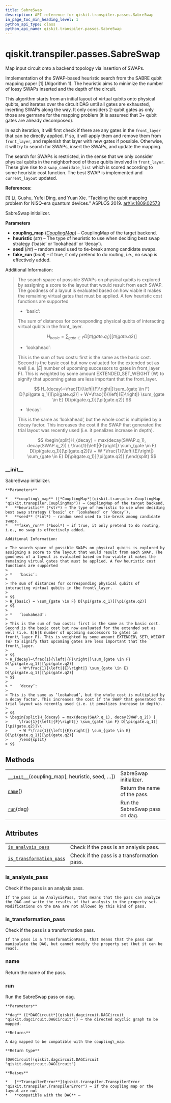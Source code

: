 ```yaml
---
title: SabreSwap
description: API reference for qiskit.transpiler.passes.SabreSwap
in_page_toc_min_heading_level: 1
python_api_type: class
python_api_name: qiskit.transpiler.passes.SabreSwap
---
```


# qiskit.transpiler.passes.SabreSwap

<Class id="qiskit.transpiler.passes.SabreSwap" isDedicatedPage={true} github="https://github.com/qiskit/qiskit/tree/stable/0.18/qiskit/transpiler/passes/routing/sabre_swap.py" signature="SabreSwap(*args, **kwargs)" modifiers="class">
  Map input circuit onto a backend topology via insertion of SWAPs.

  Implementation of the SWAP-based heuristic search from the SABRE qubit mapping paper \[1] (Algorithm 1). The heuristic aims to minimize the number of lossy SWAPs inserted and the depth of the circuit.

  This algorithm starts from an initial layout of virtual qubits onto physical qubits, and iterates over the circuit DAG until all gates are exhausted, inserting SWAPs along the way. It only considers 2-qubit gates as only those are germane for the mapping problem (it is assumed that 3+ qubit gates are already decomposed).

  In each iteration, it will first check if there are any gates in the `front_layer` that can be directly applied. If so, it will apply them and remove them from `front_layer`, and replenish that layer with new gates if possible. Otherwise, it will try to search for SWAPs, insert the SWAPs, and update the mapping.

  The search for SWAPs is restricted, in the sense that we only consider physical qubits in the neighborhood of those qubits involved in `front_layer`. These give rise to a `swap_candidate_list` which is scored according to some heuristic cost function. The best SWAP is implemented and `current_layout` updated.

  **References:**

  \[1] Li, Gushu, Yufei Ding, and Yuan Xie. “Tackling the qubit mapping problem for NISQ-era quantum devices.” ASPLOS 2019. [arXiv:1809.02573](https://arxiv.org/pdf/1809.02573.pdf)

  SabreSwap initializer.

  **Parameters**

  *   **coupling\_map** ([*CouplingMap*](qiskit.transpiler.CouplingMap "qiskit.transpiler.CouplingMap")) – CouplingMap of the target backend.
  *   **heuristic** (*str*) – The type of heuristic to use when deciding best swap strategy (‘basic’ or ‘lookahead’ or ‘decay’).
  *   **seed** (*int*) – random seed used to tie-break among candidate swaps.
  *   **fake\_run** (*bool*) – if true, it only pretend to do routing, i.e., no swap is effectively added.

  Additional Information:

  > The search space of possible SWAPs on physical qubits is explored by assigning a score to the layout that would result from each SWAP. The goodness of a layout is evaluated based on how viable it makes the remaining virtual gates that must be applied. A few heuristic cost functions are supported
  >
  > *   ‘basic’:
  >
  > The sum of distances for corresponding physical qubits of interacting virtual qubits in the front\_layer.
  >
  > $$
  > H_{basic} = \sum_{gate \in F} D[\pi(gate.q_1)][\pi(gate.q2)]
  > $$
  >
  > *   ‘lookahead’:
  >
  > This is the sum of two costs: first is the same as the basic cost. Second is the basic cost but now evaluated for the extended set as well (i.e. $|E|$ number of upcoming successors to gates in front\_layer F). This is weighted by some amount EXTENDED\_SET\_WEIGHT (W) to signify that upcoming gates are less important that the front\_layer.
  >
  > $$
  > H_{decay}=\frac{1}{\left|{F}\right|}\sum_{gate \in F} D[\pi(gate.q_1)][\pi(gate.q2)]
  >     + W*\frac{1}{\left|{E}\right|} \sum_{gate \in E} D[\pi(gate.q_1)][\pi(gate.q2)]
  > $$
  >
  > *   ‘decay’:
  >
  > This is the same as ‘lookahead’, but the whole cost is multiplied by a decay factor. This increases the cost if the SWAP that generated the trial layout was recently used (i.e. it penalizes increase in depth).
  >
  > $$
  > \begin{split}H_{decay} = max(decay(SWAP.q_1), decay(SWAP.q_2)) {
  >     \frac{1}{\left|{F}\right|} \sum_{gate \in F} D[\pi(gate.q_1)][\pi(gate.q2)]\\
  >     + W *\frac{1}{\left|{E}\right|} \sum_{gate \in E} D[\pi(gate.q_1)][\pi(gate.q2)]
  >     }\end{split}
  > $$

  ### \_\_init\_\_

  <Function id="qiskit.transpiler.passes.SabreSwap.__init__" signature="__init__(coupling_map, heuristic='basic', seed=None, fake_run=False)">
    SabreSwap initializer.

    **Parameters**

    *   **coupling\_map** ([*CouplingMap*](qiskit.transpiler.CouplingMap "qiskit.transpiler.CouplingMap")) – CouplingMap of the target backend.
    *   **heuristic** (*str*) – The type of heuristic to use when deciding best swap strategy (‘basic’ or ‘lookahead’ or ‘decay’).
    *   **seed** (*int*) – random seed used to tie-break among candidate swaps.
    *   **fake\_run** (*bool*) – if true, it only pretend to do routing, i.e., no swap is effectively added.

    Additional Information:

    > The search space of possible SWAPs on physical qubits is explored by assigning a score to the layout that would result from each SWAP. The goodness of a layout is evaluated based on how viable it makes the remaining virtual gates that must be applied. A few heuristic cost functions are supported
    >
    > *   ‘basic’:
    >
    > The sum of distances for corresponding physical qubits of interacting virtual qubits in the front\_layer.
    >
    > $$
    > H_{basic} = \sum_{gate \in F} D[\pi(gate.q_1)][\pi(gate.q2)]
    > $$
    >
    > *   ‘lookahead’:
    >
    > This is the sum of two costs: first is the same as the basic cost. Second is the basic cost but now evaluated for the extended set as well (i.e. $|E|$ number of upcoming successors to gates in front\_layer F). This is weighted by some amount EXTENDED\_SET\_WEIGHT (W) to signify that upcoming gates are less important that the front\_layer.
    >
    > $$
    > H_{decay}=\frac{1}{\left|{F}\right|}\sum_{gate \in F} D[\pi(gate.q_1)][\pi(gate.q2)]
    >     + W*\frac{1}{\left|{E}\right|} \sum_{gate \in E} D[\pi(gate.q_1)][\pi(gate.q2)]
    > $$
    >
    > *   ‘decay’:
    >
    > This is the same as ‘lookahead’, but the whole cost is multiplied by a decay factor. This increases the cost if the SWAP that generated the trial layout was recently used (i.e. it penalizes increase in depth).
    >
    > $$
    > \begin{split}H_{decay} = max(decay(SWAP.q_1), decay(SWAP.q_2)) {
    >     \frac{1}{\left|{F}\right|} \sum_{gate \in F} D[\pi(gate.q_1)][\pi(gate.q2)]\\
    >     + W *\frac{1}{\left|{E}\right|} \sum_{gate \in E} D[\pi(gate.q_1)][\pi(gate.q2)]
    >     }\end{split}
    > $$
  </Function>

  ## Methods

  |                                                                                                                                                |                                |
  | ---------------------------------------------------------------------------------------------------------------------------------------------- | ------------------------------ |
  | [`__init__`](#qiskit.transpiler.passes.SabreSwap.__init__ "qiskit.transpiler.passes.SabreSwap.__init__")(coupling\_map\[, heuristic, seed, …]) | SabreSwap initializer.         |
  | [`name`](#qiskit.transpiler.passes.SabreSwap.name "qiskit.transpiler.passes.SabreSwap.name")()                                                 | Return the name of the pass.   |
  | [`run`](#qiskit.transpiler.passes.SabreSwap.run "qiskit.transpiler.passes.SabreSwap.run")(dag)                                                 | Run the SabreSwap pass on dag. |

  ## Attributes

  |                                                                                                                                                    |                                             |
  | -------------------------------------------------------------------------------------------------------------------------------------------------- | ------------------------------------------- |
  | [`is_analysis_pass`](#qiskit.transpiler.passes.SabreSwap.is_analysis_pass "qiskit.transpiler.passes.SabreSwap.is_analysis_pass")                   | Check if the pass is an analysis pass.      |
  | [`is_transformation_pass`](#qiskit.transpiler.passes.SabreSwap.is_transformation_pass "qiskit.transpiler.passes.SabreSwap.is_transformation_pass") | Check if the pass is a transformation pass. |

  ### is\_analysis\_pass

  <Function id="qiskit.transpiler.passes.SabreSwap.is_analysis_pass" signature="is_analysis_pass" modifiers="property">
    Check if the pass is an analysis pass.

    If the pass is an AnalysisPass, that means that the pass can analyze the DAG and write the results of that analysis in the property set. Modifications on the DAG are not allowed by this kind of pass.
  </Function>

  ### is\_transformation\_pass

  <Function id="qiskit.transpiler.passes.SabreSwap.is_transformation_pass" signature="is_transformation_pass" modifiers="property">
    Check if the pass is a transformation pass.

    If the pass is a TransformationPass, that means that the pass can manipulate the DAG, but cannot modify the property set (but it can be read).
  </Function>

  ### name

  <Function id="qiskit.transpiler.passes.SabreSwap.name" signature="name()">
    Return the name of the pass.
  </Function>

  ### run

  <Function id="qiskit.transpiler.passes.SabreSwap.run" signature="run(dag)">
    Run the SabreSwap pass on dag.

    **Parameters**

    **dag** ([*DAGCircuit*](qiskit.dagcircuit.DAGCircuit "qiskit.dagcircuit.DAGCircuit")) – the directed acyclic graph to be mapped.

    **Returns**

    A dag mapped to be compatible with the coupling\_map.

    **Return type**

    [DAGCircuit](qiskit.dagcircuit.DAGCircuit "qiskit.dagcircuit.DAGCircuit")

    **Raises**

    *   [**TranspilerError**](qiskit.transpiler.TranspilerError "qiskit.transpiler.TranspilerError") – if the coupling map or the layout are not
    *   **compatible with the DAG** –
  </Function>
</Class>

